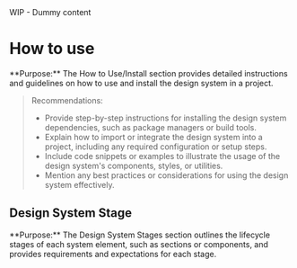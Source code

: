 
<Callout emoji="⚠️" type="warning">
  WIP - Dummy content
</Callout>

# How to use

<Callout emoji="💡" type="info">
  **Purpose:** The How to Use/Install section provides detailed instructions and
  guidelines on how to use and install the design system in a project.
</Callout>

> Recommendations:
>
> - Provide step-by-step instructions for installing the design system dependencies, such as package managers or build tools.
> - Explain how to import or integrate the design system into a project, including any required configuration or setup steps.
> - Include code snippets or examples to illustrate the usage of the design system's components, styles, or utilities.
> - Mention any best practices or considerations for using the design system effectively.

## Design System Stage

<Callout emoji="💡" type="info">
  **Purpose:** The Design System Stages section outlines the lifecycle stages of
  each system element, such as sections or components, and provides requirements
  and expectations for each stage.
</Callout>
